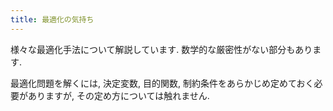 ```yaml
---
title: 最適化の気持ち
---
```

様々な最適化手法について解説しています. 数学的な厳密性がない部分もあります. 

最適化問題を解くには, 決定変数, 目的関数, 制約条件をあらかじめ定めておく必要がありますが, その定め方については触れません.
